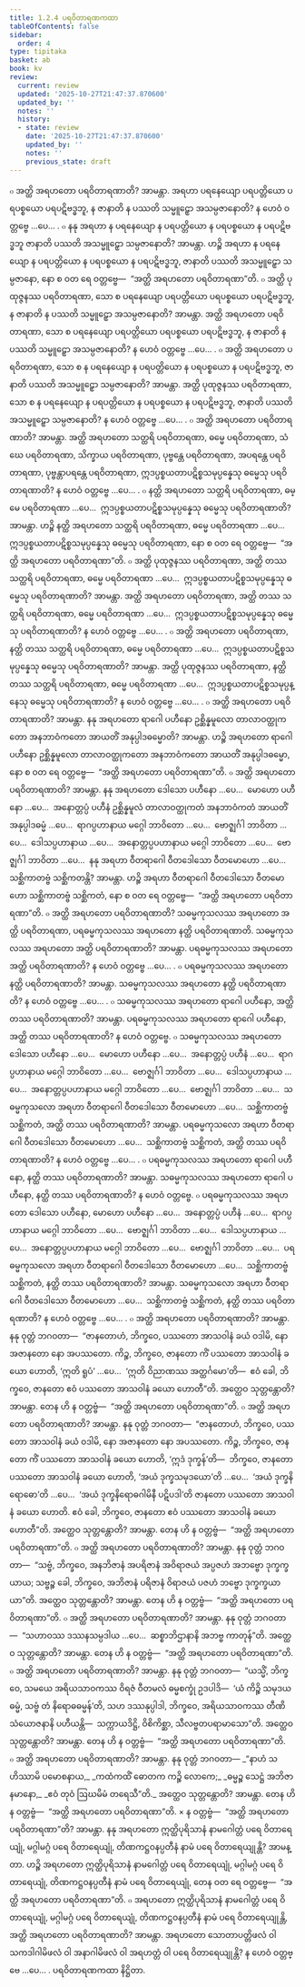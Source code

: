 ```yaml
---
title: 1.2.4 ပရဝိတာရဏကထာ
tableOfContents: false
sidebar:
  order: 4
type: tipitaka
basket: ab
book: kv
review:
  current: review
  updated: '2025-10-27T21:47:37.870600'
  updated_by: ''
  notes: ''
  history:
  - state: review
    date: '2025-10-27T21:47:37.870600'
    updated_by: ''
    notes: ''
    previous_state: draft
---
```



<ReviewStatus review={frontmatter.review} showDetails={true} />

<HypothesisAnnotation frontmatter={frontmatter} />

<DynamicBreadcrumb />

<Division number="322" book="kv" e="ch" v="32" p="145">

<Paragraph number="906" book="kv">
๐ အတ္ထိ အရဟတော ပရဝိတာရဏာတိ? အာမန္တာ. အရဟာ ပရနေယျော ပရပတ္တိယော ပရပစ္စယော ပရပဋိဗဒ္ဓဘူ, န ဇာနာတိ န ပဿတိ သမ္မူဠှော အသမ္ပဇာနောတိ? န ဟေဝံ ဝတ္တဗ္ဗေ …ပေ… .
</Paragraph>

<Paragraph number="907" book="kv">
๐ နနု အရဟာ န ပရနေယျော န ပရပတ္တိယော န ပရပစ္စယော န ပရပဋိဗဒ္ဓဘူ ဇာနာတိ ပဿတိ အသမ္မူဠှော သမ္ပဇာနောတိ? အာမန္တာ. ဟဉ္စိ အရဟာ န ပရနေယျော န ပရပတ္တိယော န ပရပစ္စယော န ပရပဋိဗဒ္ဓဘူ, ဇာနာတိ ပဿတိ အသမ္မူဠှော သမ္ပဇာနော, နော စ ဝတ ရေ ဝတ္တဗ္ဗေ—  “အတ္ထိ အရဟတော ပရဝိတာရဏာ”တိ.
</Paragraph>

<Paragraph number="908" book="kv">
๐ အတ္ထိ ပုထုဇ္ဇနဿ ပရဝိတာရဏာ, သော စ ပရနေယျော ပရပတ္တိယော ပရပစ္စယော ပရပဋိဗဒ္ဓဘူ, န ဇာနာတိ န ပဿတိ သမ္မူဠှော အသမ္ပဇာနောတိ? အာမန္တာ. အတ္ထိ အရဟတော ပရဝိတာရဏာ, သော စ ပရနေယျော ပရပတ္တိယော ပရပစ္စယော ပရပဋိဗဒ္ဓဘူ, န ဇာနာတိ န ပဿတိ သမ္မူဠှော အသမ္ပဇာနောတိ? န ဟေဝံ ဝတ္တဗ္ဗေ …ပေ… .
</Paragraph>

<Paragraph number="909" book="kv">
๐ အတ္ထိ အရဟတော ပရဝိတာရဏာ, သော စ န ပရနေယျော န ပရပတ္တိယော န ပရပစ္စယော န ပရပဋိဗဒ္ဓဘူ, ဇာနာတိ ပဿတိ အသမ္မူဠှော သမ္ပဇာနောတိ? အာမန္တာ. အတ္ထိ ပုထုဇ္ဇနဿ ပရဝိတာရဏာ, သော စ န ပရနေယျော န ပရပတ္တိယော န ပရပစ္စယော န ပရပဋိဗဒ္ဓဘူ, ဇာနာတိ ပဿတိ အသမ္မူဠှော သမ္ပဇာနောတိ? န ဟေဝံ ဝတ္တဗ္ဗေ …ပေ… .
</Paragraph>

<Paragraph number="910" book="kv">
๐ အတ္ထိ အရဟတော ပရဝိတာရဏာတိ? အာမန္တာ. အတ္ထိ အရဟတော သတ္ထရိ ပရဝိတာရဏာ, ဓမ္မေ ပရဝိတာရဏာ, သံဃေ ပရဝိတာရဏာ, သိက္ခာယ ပရဝိတာရဏာ, ပုဗ္ဗန္တေ ပရဝိတာရဏာ, အပရန္တေ ပရဝိတာရဏာ, ပုဗ္ဗန္တာပရန္တေ ပရဝိတာရဏာ, ဣဒပ္ပစ္စယတာပဋိစ္စသမုပ္ပန္နေသု ဓမ္မေသု ပရဝိတာရဏာတိ? န ဟေဝံ ဝတ္တဗ္ဗေ …ပေ… .
</Paragraph>

<Paragraph number="911" book="kv">
๐ နတ္ထိ အရဟတော သတ္ထရိ ပရဝိတာရဏာ, ဓမ္မေ ပရဝိတာရဏာ …ပေ…  ဣဒပ္ပစ္စယတာပဋိစ္စသမုပ္ပန္နေသု ဓမ္မေသု ပရဝိတာရဏာတိ? အာမန္တာ. ဟဉ္စိ နတ္ထိ အရဟတော သတ္ထရိ ပရဝိတာရဏာ, ဓမ္မေ ပရဝိတာရဏာ …ပေ…  ဣဒပ္ပစ္စယတာပဋိစ္စသမုပ္ပန္နေသု ဓမ္မေသု ပရဝိတာရဏာ, နော စ ဝတ ရေ ဝတ္တဗ္ဗေ—  “အတ္ထိ အရဟတော ပရဝိတာရဏာ”တိ.
</Paragraph>

<Paragraph number="912" book="kv">
๐ အတ္ထိ ပုထုဇ္ဇနဿ ပရဝိတာရဏာ, အတ္ထိ တဿ သတ္ထရိ ပရဝိတာရဏာ, ဓမ္မေ ပရဝိတာရဏာ …ပေ…  ဣဒပ္ပစ္စယတာပဋိစ္စသမုပ္ပန္နေသု ဓမ္မေသု ပရဝိတာရဏာတိ? အာမန္တာ. အတ္ထိ အရဟတော ပရဝိတာရဏာ, အတ္ထိ တဿ သတ္ထရိ ပရဝိတာရဏာ, ဓမ္မေ ပရဝိတာရဏာ …ပေ…  ဣဒပ္ပစ္စယတာပဋိစ္စသမုပ္ပန္နေသု ဓမ္မေသု ပရဝိတာရဏာတိ? န ဟေဝံ ဝတ္တဗ္ဗေ …ပေ… .
</Paragraph>

<Paragraph number="913" book="kv">
๐ အတ္ထိ အရဟတော ပရဝိတာရဏာ, နတ္ထိ တဿ သတ္ထရိ ပရဝိတာရဏာ, ဓမ္မေ ပရဝိတာရဏာ …ပေ…  ဣဒပ္ပစ္စယတာပဋိစ္စသမုပ္ပန္နေသု ဓမ္မေသု ပရဝိတာရဏာတိ? အာမန္တာ. အတ္ထိ ပုထုဇ္ဇနဿ ပရဝိတာရဏာ, နတ္ထိ တဿ သတ္ထရိ ပရဝိတာရဏာ, ဓမ္မေ ပရဝိတာရဏာ …ပေ…  ဣဒပ္ပစ္စယတာပဋိစ္စသမုပ္ပန္နေသု ဓမ္မေသု ပရဝိတာရဏာတိ? န ဟေဝံ ဝတ္တဗ္ဗေ …ပေ… .
</Paragraph>

</Division>
<Division number="323" book="kv" e="ch" v="32" p="146">

<Paragraph number="914" book="kv">
๐ အတ္ထိ အရဟတော ပရဝိတာရဏာတိ? အာမန္တာ. နနု အရဟတော ရာဂေါ ပဟီနော ဥစ္ဆိန္နမူလော တာလာဝတ္ထုကတော အနဘာဝံကတော အာယတိံ အနုပ္ပါဒဓမ္မောတိ? အာမန္တာ. ဟဉ္စိ အရဟတော ရာဂေါ ပဟီနော ဥစ္ဆိန္နမူလော တာလာဝတ္ထုကတော အနဘာဝံကတော အာယတိံ အနုပ္ပါဒဓမ္မော, နော စ ဝတ ရေ ဝတ္တဗ္ဗေ—  “အတ္ထိ အရဟတော ပရဝိတာရဏာ”တိ.
</Paragraph>

<Paragraph number="915" book="kv">
๐ အတ္ထိ အရဟတော ပရဝိတာရဏာတိ? အာမန္တာ. နနု အရဟတော ဒေါသော ပဟီနော …ပေ…  မောဟော ပဟီနော …ပေ…  အနောတ္တပ္ပံ ပဟီနံ ဥစ္ဆိန္နမူလံ တာလာဝတ္ထုကတံ အနဘာဝံကတံ အာယတိံ အနုပ္ပါဒဓမ္မံ …ပေ…  ရာဂပ္ပဟာနာယ မဂ္ဂေါ ဘာဝိတော …ပေ…  ဗောဇ္ဈင်္ဂါ ဘာဝိတာ …ပေ…  ဒေါသပ္ပဟာနာယ …ပေ…  အနောတ္တပ္ပပဟာနာယ မဂ္ဂေါ ဘာဝိတော …ပေ…  ဗောဇ္ဈင်္ဂါ ဘာဝိတာ …ပေ…  နနု အရဟာ ဝီတရာဂေါ ဝီတဒေါသော ဝီတမောဟော …ပေ…  သစ္ဆိကာတဗ္ဗံ သစ္ဆိကတန္တိ? အာမန္တာ. ဟဉ္စိ အရဟာ ဝီတရာဂေါ ဝီတဒေါသော ဝီတမောဟော သစ္ဆိကာတဗ္ဗံ သစ္ဆိကတံ, နော စ ဝတ ရေ ဝတ္တဗ္ဗေ—  “အတ္ထိ အရဟတော ပရဝိတာရဏာ”တိ.
</Paragraph>

</Division>
<Division number="324" book="kv" e="ch" v="32" p="147">

<Paragraph number="916" book="kv">
๐ အတ္ထိ အရဟတော ပရဝိတာရဏာတိ? သဓမ္မကုသလဿ အရဟတော အတ္ထိ ပရဝိတာရဏာ, ပရဓမ္မကုသလဿ အရဟတော နတ္ထိ ပရဝိတာရဏာတိ. သဓမ္မကုသလဿ အရဟတော အတ္ထိ ပရဝိတာရဏာတိ? အာမန္တာ. ပရဓမ္မကုသလဿ အရဟတော အတ္ထိ ပရဝိတာရဏာတိ? န ဟေဝံ ဝတ္တဗ္ဗေ …ပေ… .
</Paragraph>

<Paragraph number="917" book="kv">
๐ ပရဓမ္မကုသလဿ အရဟတော နတ္ထိ ပရဝိတာရဏာတိ? အာမန္တာ. သဓမ္မကုသလဿ အရဟတော နတ္ထိ ပရဝိတာရဏာတိ? န ဟေဝံ ဝတ္တဗ္ဗေ …ပေ… .
</Paragraph>

<Paragraph number="918" book="kv">
๐ သဓမ္မကုသလဿ အရဟတော ရာဂေါ ပဟီနော, အတ္ထိ တဿ ပရဝိတာရဏာတိ? အာမန္တာ. ပရဓမ္မကုသလဿ အရဟတော ရာဂေါ ပဟီနော, အတ္ထိ တဿ ပရဝိတာရဏာတိ? န ဟေဝံ ဝတ္တဗ္ဗေ.
</Paragraph>

<Paragraph number="919" book="kv">
๐ သဓမ္မကုသလဿ အရဟတော ဒေါသော ပဟီနော …ပေ…  မောဟော ပဟီနော …ပေ…  အနောတ္တပ္ပံ ပဟီနံ …ပေ…  ရာဂပ္ပဟာနာယ မဂ္ဂေါ ဘာဝိတော …ပေ…  ဗောဇ္ဈင်္ဂါ ဘာဝိတာ …ပေ…  ဒေါသပ္ပဟာနာယ …ပေ…  အနောတ္တပ္ပပဟာနာယ မဂ္ဂေါ ဘာဝိတော …ပေ…  ဗောဇ္ဈင်္ဂါ ဘာဝိတာ …ပေ…  သဓမ္မကုသလော အရဟာ ဝီတရာဂေါ ဝီတဒေါသော ဝီတမောဟော …ပေ…  သစ္ဆိကာတဗ္ဗံ သစ္ဆိကတံ, အတ္ထိ တဿ ပရဝိတာရဏာတိ? အာမန္တာ. ပရဓမ္မကုသလော အရဟာ ဝီတရာဂေါ ဝီတဒေါသော ဝီတမောဟော …ပေ…  သစ္ဆိကာတဗ္ဗံ သစ္ဆိကတံ, အတ္ထိ တဿ ပရဝိတာရဏာတိ? န ဟေဝံ ဝတ္တဗ္ဗေ …ပေ… .
</Paragraph>

<Paragraph number="920" book="kv">
๐ ပရဓမ္မကုသလဿ အရဟတော ရာဂေါ ပဟီနော, နတ္ထိ တဿ ပရဝိတာရဏာတိ? အာမန္တာ. သဓမ္မကုသလဿ အရဟတော ရာဂေါ ပဟီနော, နတ္ထိ တဿ ပရဝိတာရဏာတိ? န ဟေဝံ ဝတ္တဗ္ဗေ.
</Paragraph>

<Paragraph number="921" book="kv">
๐ ပရဓမ္မကုသလဿ အရဟတော ဒေါသော ပဟီနော, မောဟော ပဟီနော …ပေ…  အနောတ္တပ္ပံ ပဟီနံ …ပေ…  ရာဂပ္ပဟာနာယ မဂ္ဂေါ ဘာဝိတော …ပေ…  ဗောဇ္ဈင်္ဂါ ဘာဝိတာ …ပေ…  ဒေါသပ္ပဟာနာယ …ပေ…  အနောတ္တပ္ပပဟာနာယ မဂ္ဂေါ ဘာဝိတော …ပေ…  ဗောဇ္ဈင်္ဂါ ဘာဝိတာ …ပေ…  ပရဓမ္မကုသလော အရဟာ ဝီတရာဂေါ ဝီတဒေါသော ဝီတမောဟော …ပေ…  သစ္ဆိကာတဗ္ဗံ သစ္ဆိကတံ, နတ္ထိ တဿ ပရဝိတာရဏာတိ? အာမန္တာ. သဓမ္မကုသလော အရဟာ ဝီတရာဂေါ ဝီတဒေါသော ဝီတမောဟော …ပေ…  သစ္ဆိကာတဗ္ဗံ သစ္ဆိကတံ, နတ္ထိ တဿ ပရဝိတာရဏာတိ? န ဟေဝံ ဝတ္တဗ္ဗေ …ပေ… .
</Paragraph>

</Division>
<Division number="325" book="kv" e="ch" v="32" p="148">

<Paragraph number="922" book="kv">
๐ အတ္ထိ အရဟတော ပရဝိတာရဏာတိ? အာမန္တာ. နနု ဝုတ္တံ ဘဂဝတာ—  “ဇာနတောဟံ, ဘိက္ခဝေ, ပဿတော အာသဝါနံ ခယံ ဝဒါမိ, နော အဇာနတော နော အပဿတော. ကိဉ္စ, ဘိက္ခဝေ, ဇာနတော ကိံ ပဿတော အာသဝါနံ ခယော ဟောတိ, ‘ဣတိ ရူပံ’ …ပေ…  ‘ဣတိ ဝိညာဏဿ အတ္ထင်္ဂမော’တိ—  ဧဝံ ခေါ, ဘိက္ခဝေ, ဇာနတော ဧဝံ ပဿတော အာသဝါနံ ခယော ဟောတီ”တိ. အတ္ထေဝ သုတ္တန္တောတိ? အာမန္တာ. တေန ဟိ န ဝတ္တဗ္ဗံ—  “အတ္ထိ အရဟတော ပရဝိတာရဏာ”တိ.
</Paragraph>

<Paragraph number="923" book="kv">
๐ အတ္ထိ အရဟတော ပရဝိတာရဏာတိ? အာမန္တာ. နနု ဝုတ္တံ ဘဂဝတာ—  “ဇာနတောဟံ, ဘိက္ခဝေ, ပဿတော အာသဝါနံ ခယံ ဝဒါမိ, နော အဇာနတော နော အပဿတော. ကိဉ္စ, ဘိက္ခဝေ, ဇာနတော ကိံ ပဿတော အာသဝါနံ ခယော ဟောတိ, ‘ဣဒံ ဒုက္ခန်’တိ—  ဘိက္ခဝေ, ဇာနတော ပဿတော အာသဝါနံ ခယော ဟောတိ, ‘အယံ ဒုက္ခသမုဒယော’တိ …ပေ…  ‘အယံ ဒုက္ခနိရောဓော’တိ …ပေ…  ‘အယံ ဒုက္ခနိရောဓဂါမိနီ ပဋိပဒါ’တိ ဇာနတော ပဿတော အာသဝါနံ ခယော ဟောတိ. ဧဝံ ခေါ, ဘိက္ခဝေ, ဇာနတော ဧဝံ ပဿတော အာသဝါနံ ခယော ဟောတီ”တိ. အတ္ထေဝ သုတ္တန္တောတိ? အာမန္တာ. တေန ဟိ န ဝတ္တဗ္ဗံ—  “အတ္ထိ အရဟတော ပရဝိတာရဏာ”တိ.
</Paragraph>

<Paragraph number="924" book="kv">
๐ အတ္ထိ အရဟတော ပရဝိတာရဏာတိ? အာမန္တာ. နနု ဝုတ္တံ ဘဂဝတာ—  “သဗ္ဗံ, ဘိက္ခဝေ, အနဘိဇာနံ အပရိဇာနံ အဝိရာဇယံ အပ္ပဇဟံ အဘဗ္ဗော ဒုက္ခက္ခယာယ; သဗ္ဗဉ္စ ခေါ, ဘိက္ခဝေ, အဘိဇာနံ ပရိဇာနံ ဝိရာဇယံ ပဇဟံ ဘဗ္ဗော ဒုက္ခက္ခယာယာ”တိ. အတ္ထေဝ သုတ္တန္တောတိ? အာမန္တာ. တေန ဟိ န ဝတ္တဗ္ဗံ—  “အတ္ထိ အရဟတော ပရဝိတာရဏာ”တိ.
</Paragraph>

<Paragraph number="925" book="kv">
๐ အတ္ထိ အရဟတော ပရဝိတာရဏာတိ? အာမန္တာ. နနု ဝုတ္တံ ဘဂဝတာ—  “သဟာဝဿ ဒဿနသမ္ပဒါယ …ပေ…  ဆစ္စာဘိဌာနာနိ အဘဗ္ဗ ကာတုန်”တိ. အတ္ထေဝ သုတ္တန္တောတိ? အာမန္တာ. တေန ဟိ န ဝတ္တဗ္ဗံ—  “အတ္ထိ အရဟတော ပရဝိတာရဏာ”တိ.
</Paragraph>

<Paragraph number="926" book="kv">
๐ အတ္ထိ အရဟတော ပရဝိတာရဏာတိ? အာမန္တာ. နနု ဝုတ္တံ ဘဂဝတာ—  “ယသ္မိံ, ဘိက္ခဝေ, သမယေ အရိယသာဝကဿ ဝိရဇံ ဝီတမလံ ဓမ္မစက္ခုံ ဥဒပါဒိ—  ‘ယံ ကိဉ္စိ သမုဒယဓမ္မံ, သဗ္ဗံ တံ နိရောဓဓမ္မန်’တိ, သဟ ဒဿနုပ္ပါဒါ, ဘိက္ခဝေ, အရိယသာဝကဿ တီဏိ သံယောဇနာနိ ပဟီယန္တိ—  သက္ကာယဒိဋ္ဌိ, ဝိစိကိစ္ဆာ, သီလဗ္ဗတပရာမာသော”တိ. အတ္ထေဝ သုတ္တန္တောတိ? အာမန္တာ. တေန ဟိ န ဝတ္တဗ္ဗံ—  “အတ္ထိ အရဟတော ပရဝိတာရဏာ”တိ.
</Paragraph>

<Paragraph number="927" book="kv">
๐ အတ္ထိ အရဟတော ပရဝိတာရဏာတိ? အာမန္တာ. နနု ဝုတ္တံ ဘဂဝတာ—
</Paragraph>

<Paragraph number="928" type="verses" book="kv">
_“နာဟံ သဟိဿာမိ ပမောစနာယ,_  
_ကထံကထိံ ဓောတက ကဉ္စိ လောကေ;_  
_ဓမ္မဉ္စ သေဋ္ဌံ အဘိဇာနမာနော,_  
_ဧဝံ တုဝံ ဩဃမိမံ တရေသီ”တိ._  

</Paragraph>

<Paragraph number="929" book="kv">
အတ္ထေဝ သုတ္တန္တောတိ? အာမန္တာ. တေန ဟိ န ဝတ္တဗ္ဗံ—  “အတ္ထိ အရဟတော ပရဝိတာရဏာ”တိ.
</Paragraph>

<Paragraph number="930" book="kv">
× န ဝတ္တဗ္ဗံ—  “အတ္ထိ အရဟတော ပရဝိတာရဏာ”တိ? အာမန္တာ. နနု အရဟတော ဣတ္ထိပုရိသာနံ နာမဂေါတ္တံ ပရေ ဝိတာရေယျုံ, မဂ္ဂါမဂ္ဂံ ပရေ ဝိတာရေယျုံ, တိဏကဋ္ဌဝနပ္ပတီနံ နာမံ ပရေ ဝိတာရေယျုန္တိ? အာမန္တာ. ဟဉ္စိ အရဟတော ဣတ္ထိပုရိသာနံ နာမဂေါတ္တံ ပရေ ဝိတာရေယျုံ, မဂ္ဂါမဂ္ဂံ ပရေ ဝိတာရေယျုံ, တိဏကဋ္ဌဝနပ္ပတီနံ နာမံ ပရေ ဝိတာရေယျုံ, တေန ဝတ ရေ ဝတ္တဗ္ဗေ—  “အတ္ထိ အရဟတော ပရဝိတာရဏာ”တိ.
</Paragraph>

<Paragraph number="931" book="kv">
๐ အရဟတော ဣတ္ထိပုရိသာနံ နာမဂေါတ္တံ ပရေ ဝိတာရေယျုံ, မဂ္ဂါမဂ္ဂံ ပရေ ဝိတာရေယျုံ, တိဏကဋ္ဌဝနပ္ပတီနံ နာမံ ပရေ ဝိတာရေယျုန္တိ, အတ္ထိ အရဟတော ပရဝိတာရဏာတိ? အာမန္တာ. အရဟတော သောတာပတ္တိဖလံ ဝါ သကဒါဂါမိဖလံ ဝါ အနာဂါမိဖလံ ဝါ အရဟတ္တံ ဝါ ပရေ ဝိတာရေယျုန္တိ? န ဟေဝံ ဝတ္တဗ္ဗေ …ပေ… .

</Paragraph>
</Division>

<Paragraph number="932" type="center" book="kv">
ပရဝိတာရဏကထာ နိဋ္ဌိတာ.
</Paragraph>